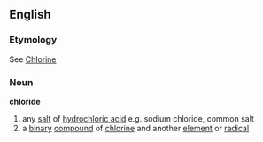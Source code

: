 ==English==
===Etymology===
See [[Chlorine]]
===Noun===
'''chloride'''
# any [[salt]] of [[hydrochloric acid]] e.g. sodium chloride, common salt
# a [[binary]] [[compound]] of [[chlorine]] and another [[element]] or [[radical]]